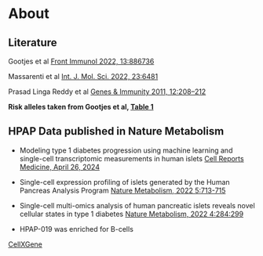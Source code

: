 # About {.unnumbered}

::: {.callout-note appearance="simple"}

## Literature

Gootjes et al [Front Immunol 2022, 13:886736](https://www.frontiersin.org/journals/immunology/articles/10.3389/fimmu.2022.886736/full)

Massarenti et al [Int. J. Mol. Sci. 2022, 23:6481](https://www.mdpi.com/1422-0067/23/12/6481)

Prasad Linga Reddy et al [Genes & Immunity 2011, 12:208–212](https://www.nature.com/articles/gene201070)

**Risk alleles taken from Gootjes et al, [Table 1](https://www.frontiersin.org/files/Articles/886736/fimmu-13-886736-HTML/image_m/fimmu-13-886736-t001.jpg)**

## HPAP Data published in Nature Metabolism

- Modeling type 1 diabetes progression using machine learning and single-cell transcriptomic measurements in human islets [Cell Reports Medicine, April 26, 2024](https://www.cell.com/cell-reports-medicine/fulltext/S2666-3791(24)00204-0)

- Single-cell expression profiling of islets generated by the Human Pancreas Analysis Program [Nature Metabolism, 2022 5:713-715](https://www.nature.com/articles/s42255-022-00531-x)

- Single-cell multi-omics analysis of human pancreatic islets reveals novel cellular states in type 1 diabetes [Nature Metabolism, 2022 4:284:299](https://www.nature.com/articles/s42255-022-00531-x)

- HPAP-019 was enriched for B-cells

[CellXGene](https://cellxgene.cziscience.com/e/37b21763-7f0f-41ae-9001-60bad6e2841d.cxg/)

::::
